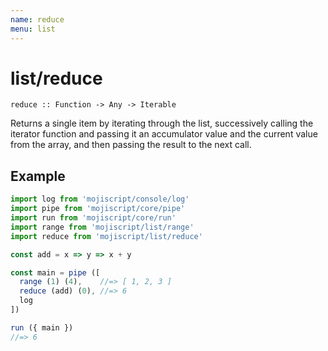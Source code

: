 ```yaml
---
name: reduce
menu: list
---
```


# list/reduce

`reduce :: Function -> Any -> Iterable`

Returns a single item by iterating through the list, successively calling the iterator function and passing it an accumulator value and the current value from the array, and then passing the result to the next call.

## Example

```javascript
import log from 'mojiscript/console/log'
import pipe from 'mojiscript/core/pipe'
import run from 'mojiscript/core/run'
import range from 'mojiscript/list/range'
import reduce from 'mojiscript/list/reduce'

const add = x => y => x + y

const main = pipe ([
  range (1) (4),    //=> [ 1, 2, 3 ]
  reduce (add) (0), //=> 6
  log
])

run ({ main })
//=> 6
```
